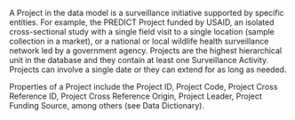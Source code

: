 <!-- # Project {.unnumbered} -->

A Project in the data model is a surveillance initiative supported by specific entities. For example, the PREDICT Project funded by USAID, an isolated cross-sectional study with a single field visit to a single location (sample collection in a market), or a national or local wildlife health surveillance network led by a government agency. Projects are the highest hierarchical unit in the database and they contain at least one Surveillance Activity. Projects can involve a single date or they can extend for as long as needed.

Properties of a Project include the Project ID, Project Code, Project Cross Reference ID, Project Cross Reference Origin, Project Leader, Project Funding Source, among others (see Data Dictionary).

